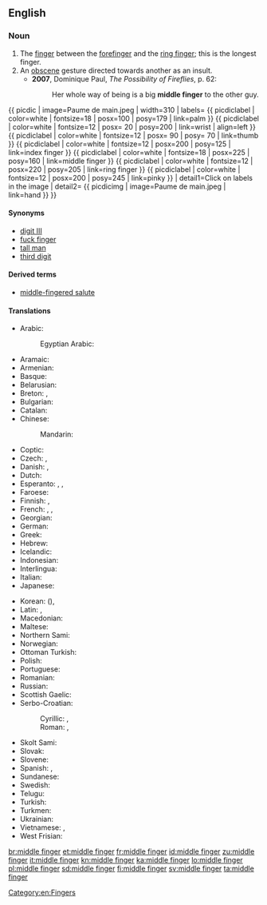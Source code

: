 ==English==
{{wikipedia}}

===Noun===
{{en-noun}}

# The [[finger]] between the [[forefinger]] and the [[ring finger]]; this is the longest finger.
# An [[obscene]] gesture directed towards another as an insult.
#* '''2007''', Dominique Paul, ''The Possibility of Fireflies‎'', p. 62:
#*: Her whole way of being is a big '''middle finger''' to the other guy.
{{ picdic
| image=Paume de main.jpeg
| width=310
| labels=
{{ picdiclabel | color=white | fontsize=18 | posx=100 | posy=179 | link=palm }}
{{ picdiclabel | color=white | fontsize=12 | posx= 20 | posy=200 | link=wrist | align=left }}
{{ picdiclabel | color=white | fontsize=12 | posx= 90 | posy= 70 | link=thumb }}
{{ picdiclabel | color=white | fontsize=12 | posx=200 | posy=125 | link=index finger }}
{{ picdiclabel | color=white | fontsize=18 | posx=225 | posy=160 | link=middle finger }}
{{ picdiclabel | color=white | fontsize=12 | posx=220 | posy=205 | link=ring finger }}
{{ picdiclabel | color=white | fontsize=12 | posx=200 | posy=245 | link=pinky }}
| detail1=Click on labels in the image
| detail2=
{{ picdicimg | image=Paume de main.jpeg | link=hand }}
}}

====Synonyms====
* [[digit III]]
* [[fuck finger]]
* [[tall man]]
* [[third digit]]

====Derived terms====
* [[middle-fingered salute]]

====Translations====
{{trans-top|finger between the forefinger and the ring finger}}
* Arabic: {{t|ar|الوسطى|f|tr=al-wuṣṭā|sc=Arab}}
*: Egyptian Arabic: {{t|arz|الوسطى|f|tr=il-wuṣṭa|sc=Arab}}
* Aramaic: {{t|arc|ܡܨܥܝܬܐ|f|tr=meṣʿaytāʾ|sc=Hebr}}
* Armenian: {{t|hy|միջնամատ|tr=miǰnamat|sc=Armn}}
* Basque: {{t|eu|hatz erdiko}}
* Belarusian: {{t|be|сярэдні палец|m|tr=sjarédni páljec|sc=Cyrl}}
* Breton: {{t|br|biz-bras|m}}, {{t|br|biz-kreiz|m}}
* Bulgarian: {{t|bg|среден пръст|m|tr=sréden prǎst|sc=Cyrl}}
* Catalan: {{t|ca|dit del mig|m}}
* Chinese:
*: Mandarin: {{t+|cmn|中指|tr=zhōngzhǐ|sc=Hani}}
* Coptic: {{t|cop|ⲧⲏⲃ ⲛⲑⲙⲏϯ|m|tr=dīb ʔnʔtmīdi, tīb ʔnʔθmīti}}
* Czech: {{t+|cs|prostředník|m}}, {{t+|cs|prostředníček|m}}
* Danish: {{t|da|langfinger}}, {{t|da|langemand}}
* Dutch: {{t+|nl|middelvinger|m}}
* Esperanto: {{t|eo|longa fingro}}, {{t|eo|meza fingro}}, {{t|eo|mezfingro}}
* Faroese: {{t|fo|longutong|f}}
* Finnish: {{t+|fi|keskisormi}}, {{t+|fi|keskari}}
* French: {{t+|fr|majeur|m}}, {{t|fr|doigt du milieu|m}}, {{t+|fr|médius|m}}
* Georgian: {{t|ka|შუათითი|tr=šuatiti|sc=Geor}}
* German: {{t+|de|Mittelfinger|m}}
* Greek: {{t+|el|μέσος|m|tr=mésos}}
* Hebrew: {{t+|he|אמה|f|tr=áma|sc=Hebr}}
* Icelandic: {{t+|is|langatöng|f}}
* Indonesian: {{t|id|jari tengah}}
* Interlingua: {{t|ia|digito medie}}
* Italian: {{t+|it|medio}}
* Japanese: {{t+|ja|中指|tr=なかゆび, nakayubi|sc=Jpan}}
{{trans-mid}}
* Korean: {{t+|ko|중지|tr=jungji|sc=Kore}} ({{t+|ko|中指|sc=Kore}}), {{t+|ko|가운뎃손가락|tr=gaundet-songarak|sc=Kore}}
* Latin: {{t|la|digitus medius}}, {{t|la|digitus tertius}}
* Macedonian: {{t|mk|среден прст|m|tr=sréden p'rst}}
* Maltese: {{t|mt|saba’ tan-nofs|m}}
* Northern Sami: {{t|se|gaskasuorbma}}
* Norwegian: {{t|no|langfinger|m}}
* Ottoman Turkish: {{t|ota|اورتا پرمق|tr=orta parmak|sc=ota-Arab}}
* Polish: {{t|pl|palec środkowy|m}}
* Portuguese: {{t+|pt|dedo médio|m}}
* Romanian: {{t|ro|deget mijlociu|n}}
* Russian: {{t|ru|средний палец|m|tr=srédnij pálec}}
* Scottish Gaelic: {{t|gd|gunna fada|m}}
* Serbo-Croatian:
*: Cyrillic: {{t|sh|средњак|m}}, {{t|sh|средњи прст|m}}
*: Roman: {{t|sh|srednjak|m}}, {{t|sh|srednji prst|m}}
* Skolt Sami: {{t|sms|kõskksuõrmm}}
* Slovak: {{t|sk|prostredník}}
* Slovene: {{t+|sl|sredinec|m}}
* Spanish: {{t|es|dedo de en medio|m}}, {{t|es|dedo del corazón|m}}
* Sundanese: {{t|su|jajangkung}}
* Swedish: {{t+|sv|långfinger|n}}
* Telugu: {{t|te|నడివ్రేలు}}
* Turkish: {{t+|tr|orta parmak}}
* Turkmen: {{t|tk|orta barmak}}
* Ukrainian: {{t|uk|середній палець|m|tr=serédnij pálecʹ|sc=Cyrl}}
* Vietnamese: {{t+|vi|ngón giữa}}, {{t+|vi|ngón tay giữa}}
* West Frisian: {{t|fy|middelste finger}}
{{trans-bottom}}

[[Category:en:Fingers]]

[[br:middle finger]]
[[et:middle finger]]
[[fr:middle finger]]
[[id:middle finger]]
[[zu:middle finger]]
[[it:middle finger]]
[[kn:middle finger]]
[[ka:middle finger]]
[[lo:middle finger]]
[[pl:middle finger]]
[[sd:middle finger]]
[[fi:middle finger]]
[[sv:middle finger]]
[[ta:middle finger]]